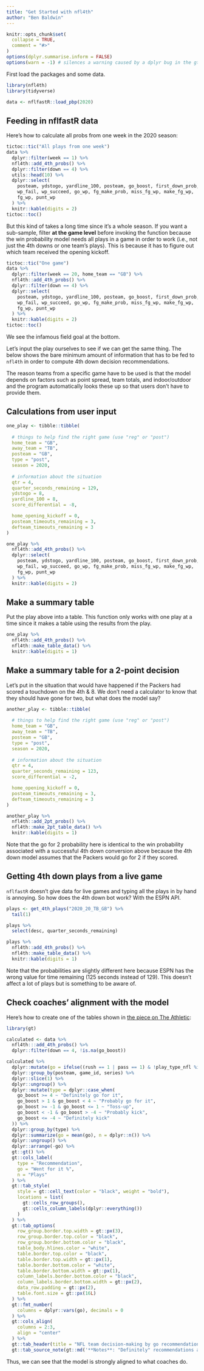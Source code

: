 ```yaml
---
title: "Get Started with nfl4th"
author: "Ben Baldwin"
---
```


```r
knitr::opts_chunk$set(
  collapse = TRUE,
  comment = "#>"
)
options(dplyr.summarise.inform = FALSE)
options(warn = -1) # silences a warning caused by a dplyr bug in the gt package
```

First load the packages and some data.

```r
library(nfl4th)
library(tidyverse)

data <- nflfastR::load_pbp(2020)
```

## Feeding in nflfastR data

Here's how to calculate all probs from one week in the 2020 season:

```r
tictoc::tic("All plays from one week")
data %>%
  dplyr::filter(week == 1) %>%
  nfl4th::add_4th_probs() %>%
  dplyr::filter(down == 4) %>%
  utils::head(10) %>%
  dplyr::select(
    posteam, ydstogo, yardline_100, posteam, go_boost, first_down_prob, 
    wp_fail, wp_succeed, go_wp, fg_make_prob, miss_fg_wp, make_fg_wp, 
    fg_wp, punt_wp
  ) %>%
  knitr::kable(digits = 2)
tictoc::toc()
```

But this kind of takes a long time since it's a whole season. If you want a sub-sample, filter **at the game level** before invoking the function because the win probability model needs all plays in a game in order to work (i.e., not just the 4th downs or one team's plays). This is because it has to figure out which team received the opening kickoff.

```r
tictoc::tic("One game")
data %>%
  dplyr::filter(week == 20, home_team == "GB") %>%
  nfl4th::add_4th_probs() %>%
  dplyr::filter(down == 4) %>%
  dplyr::select(
    posteam, ydstogo, yardline_100, posteam, go_boost, first_down_prob, 
    wp_fail, wp_succeed, go_wp, fg_make_prob, miss_fg_wp, make_fg_wp, 
    fg_wp, punt_wp
  ) %>%
  knitr::kable(digits = 2)
tictoc::toc()
```

We see the infamous field goal at the bottom.

Let's input the play ourselves to see if we can get the same thing. The below shows the bare minimum amount of information that has to be fed to `nfl4th` in order to compute 4th down decision recommendations.

The reason teams from a specific game have to be used is that the model depends on factors such as point spread, team totals, and indoor/outdoor and the program automatically looks these up so that users don't have to provide them.

## Calculations from user input

```r
one_play <- tibble::tibble(
  
  # things to help find the right game (use "reg" or "post")
  home_team = "GB",
  away_team = "TB",
  posteam = "GB",
  type = "post",
  season = 2020,
  
  # information about the situation
  qtr = 4,
  quarter_seconds_remaining = 129,
  ydstogo = 8,
  yardline_100 = 8,
  score_differential = -8,

  home_opening_kickoff = 0,
  posteam_timeouts_remaining = 3,
  defteam_timeouts_remaining = 3
)

one_play %>%
  nfl4th::add_4th_probs() %>%
  dplyr::select(
    posteam, ydstogo, yardline_100, posteam, go_boost, first_down_prob, 
    wp_fail, wp_succeed, go_wp, fg_make_prob, miss_fg_wp, make_fg_wp, 
    fg_wp, punt_wp
  ) %>%
  knitr::kable(digits = 2)
```

## Make a summary table

Put the play above into a table. This function only works with one play at a time since it makes a table using the results from the play.

```r
one_play %>%
  nfl4th::add_4th_probs() %>%
  nfl4th::make_table_data() %>%
  knitr::kable(digits = 1)
```

## Make a summary table for a 2-point decision

Let's put in the situation that would have happened if the Packers had scored a touchdown on the 4th & 8. We don't need a calculator to know that they should have gone for two, but what does the model say?

```r
another_play <- tibble::tibble(
  
  # things to help find the right game (use "reg" or "post")
  home_team = "GB",
  away_team = "TB",
  posteam = "GB",
  type = "post",
  season = 2020,
  
  # information about the situation
  qtr = 4,
  quarter_seconds_remaining = 123,
  score_differential = -2,

  home_opening_kickoff = 0,
  posteam_timeouts_remaining = 3,
  defteam_timeouts_remaining = 3
)

another_play %>%
  nfl4th::add_2pt_probs() %>%
  nfl4th::make_2pt_table_data() %>%
  knitr::kable(digits = 1)
```

Note that the go for 2 probability here is identical to the win probability associated with a successful 4th down conversion above because the 4th down model assumes that the Packers would go for 2 if they scored.

## Getting 4th down plays from a live game

`nflfastR` doesn't give data for live games and typing all the plays in by hand is annoying. So how does the 4th down bot work? With the ESPN API.

```r
plays <- get_4th_plays("2020_20_TB_GB") %>%
  tail(1)

plays %>% 
  select(desc, quarter_seconds_remaining)

plays %>% 
  nfl4th::add_4th_probs() %>%
  nfl4th::make_table_data() %>%
  knitr::kable(digits = 1)
```

Note that the probabilities are slightly different here because ESPN has the wrong value for time remaining (125 seconds instead of 129). This doesn't affect a lot of plays but is something to be aware of.

## Check coaches' alignment with the model

Here's how to create one of the tables shown in [the piece on The Athletic](https://theathletic.com/2144214/2020/10/28/nfl-fourth-down-decisions-the-math-behind-the-leagues-new-aggressiveness/):

```r
library(gt)

calculated <- data %>%
  nfl4th:::add_4th_probs() %>%
  dplyr::filter(down == 4, !is.na(go_boost)) 
```

```r
calculated %>%
  dplyr::mutate(go = ifelse((rush == 1 | pass == 1) & !play_type_nfl %in% c("PUNT", "FIELD_GOAL"), 100, 0)) %>%
  dplyr::group_by(posteam, game_id, series) %>%
  dplyr::slice(1) %>%
  dplyr::ungroup() %>%
  dplyr::mutate(type = dplyr::case_when(
    go_boost >= 4 ~ "Definitely go for it",
    go_boost > 1 & go_boost < 4 ~ "Probably go for it",
    go_boost >= -1 & go_boost <= 1 ~ "Toss-up",
    go_boost < -1 & go_boost > -4 ~ "Probably kick",
    go_boost <= -4 ~ "Definitely kick"
  )) %>%
  dplyr::group_by(type) %>%
  dplyr::summarize(go = mean(go), n = dplyr::n()) %>%
  dplyr::ungroup() %>%
  dplyr::arrange(-go) %>%
  gt::gt() %>%
  gt::cols_label(
    type = "Recommendation",
    go = "Went for it %",
    n = "Plays"
  ) %>%
  gt::tab_style(
    style = gt::cell_text(color = "black", weight = "bold"),
    locations = list(
      gt::cells_row_groups(),
      gt::cells_column_labels(dplyr::everything())
    )
  ) %>% 
  gt::tab_options(
    row_group.border.top.width = gt::px(3),
    row_group.border.top.color = "black",
    row_group.border.bottom.color = "black",
    table_body.hlines.color = "white",
    table.border.top.color = "black",
    table.border.top.width = gt::px(1),
    table.border.bottom.color = "white",
    table.border.bottom.width = gt::px(1),
    column_labels.border.bottom.color = "black",
    column_labels.border.bottom.width = gt::px(2),
    data_row.padding = gt::px(2),
    table.font.size = gt::px(16L)
  ) %>%
  gt::fmt_number(
    columns = dplyr::vars(go), decimals = 0
  ) %>%
  gt::cols_align(
    columns = 2:3,
    align = "center"
  ) %>% 
  gt::tab_header(title = "NFL team decision-making by go recommendation, 2020") %>%
  gt::tab_source_note(gt::md('**Notes**: "Definitely" recommendations are greater than 4 percentage point advantage,<br> "probably" 1-4 percentage points'))

```

Thus, we can see that the model is strongly aligned to what coaches do.
